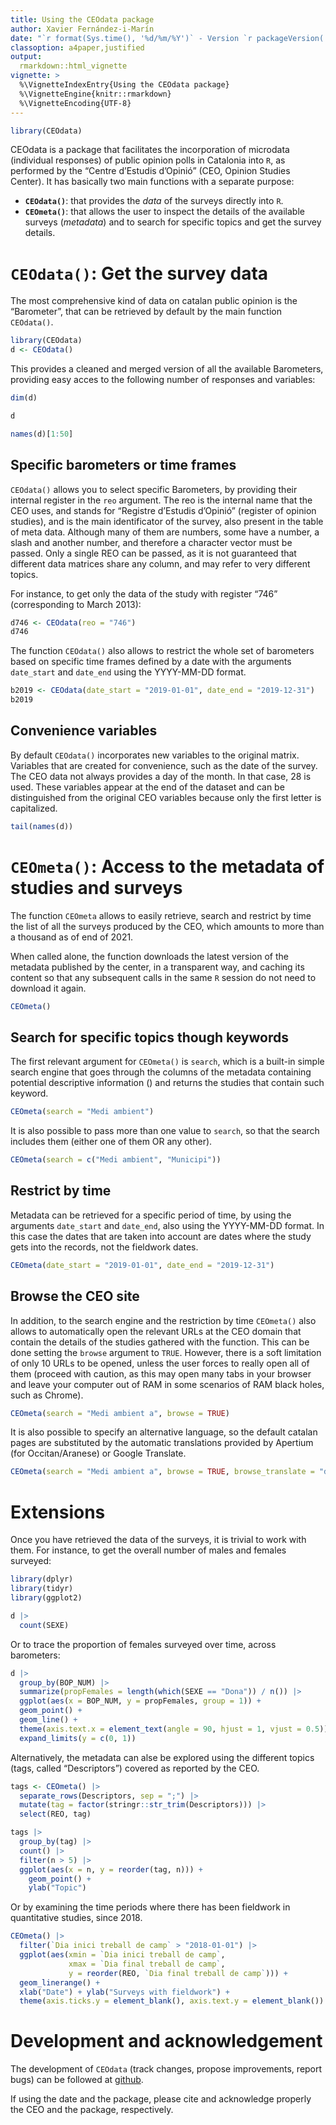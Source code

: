 ```yaml
---
title: Using the CEOdata package
author: Xavier Fernández-i-Marín
date: "`r format(Sys.time(), '%d/%m/%Y')` - Version `r packageVersion('CEOdata')`"
classoption: a4paper,justified
output:
  rmarkdown::html_vignette
vignette: >
  %\VignetteIndexEntry{Using the CEOdata package}
  %\VignetteEngine{knitr::rmarkdown}
  %\VignetteEncoding{UTF-8}
---
```

```r
library(CEOdata)
```


CEOdata is a package that facilitates the incorporation of microdata (individual
responses) of public opinion polls in Catalonia into `R`, as performed by the "Centre
d'Estudis d'Opinió" (CEO, Opinion Studies Center). It has basically two main
functions with a separate purpose:

- **`CEOdata()`**: that provides the _data_ of the surveys directly into `R`.
- **`CEOmeta()`**: that allows the user to inspect the details of the available
  surveys (_metadata_) and to search for specific topics and get the survey
  details.

# `CEOdata()`: Get the survey data

The most comprehensive kind of data on catalan public opinion is the
"Barometer", that can be retrieved by default by the main function `CEOdata()`.

```r
library(CEOdata)
d <- CEOdata()
```

This provides a cleaned and merged version of all the available Barometers,
providing easy acces to the following number of responses and variables:
```r
dim(d)
```

```r
d
```

```r
names(d)[1:50]
```


## Specific barometers or time frames

`CEOdata()` allows you to select specific Barometers, by providing their internal register in the `reo` argument. 
The reo is the internal name that the CEO uses, and stands for "Registre
d'Estudis d'Opinió" (register of opinion studies), and is the main identificator
of the survey, also present in the table of meta data. Although many of them are
numbers, some have a number, a slash and another number, and therefore a
character vector must be passed. Only a single REO can be passed, as it is not
guaranteed that different data matrices share any column, and may refer to very
different topics.

For instance, to get only the data of the study with register "746" (corresponding to March 2013):

```r
d746 <- CEOdata(reo = "746")
d746
```

The function `CEOdata()` also allows to restrict the whole set of barometers based on specific time frames defined by a date with the arguments `date_start` and `date_end` using the YYYY-MM-DD format.

```r
b2019 <- CEOdata(date_start = "2019-01-01", date_end = "2019-12-31")
b2019
```


## Convenience variables

By default `CEOdata()` incorporates new variables to the original matrix. Variables that are created for convenience, such as the date of the survey. 
The CEO data not always provides a day of the month. 
In that case, 28 is used. These variables appear at the end of the dataset and can be distinguished from the original CEO variables because only the first letter is capitalized.

```r
tail(names(d))
```


# `CEOmeta()`: Access to the metadata of studies and surveys

The function `CEOmeta` allows to easily retrieve, search and restrict by time
the list of all the surveys produced by the CEO, which amounts to more than a
thousand as of end of 2021.

When called alone, the function downloads the latest version of the metadata
published by the center, in a transparent way, and caching its content so that
any subsequent calls in the same `R` session do not need to download it again.

```r
CEOmeta()
```

## Search for specific topics though keywords

The first relevant argument for `CEOmeta()` is `search`, which is a built-in
simple search engine that goes through the columns of the metadata containing
potential descriptive information () and returns the studies that contain such
keyword.

```r
CEOmeta(search = "Medi ambient")
```


It is also possible to pass more than one value to `search`, so that the search
includes them (either one of them OR any other).

```r
CEOmeta(search = c("Medi ambient", "Municipi"))
```

## Restrict by time

Metadata can be retrieved for a specific period of time, by using the arguments
`date_start` and `date_end`, also using the YYYY-MM-DD format. In this case the
dates that are taken into account are dates where the study gets into the
records, not the fieldwork dates.

```r
CEOmeta(date_start = "2019-01-01", date_end = "2019-12-31")
```


## Browse the CEO site

In addition, to the search engine and the restriction by time `CEOmeta()` also allows 
to automatically open the relevant URLs at the CEO domain that contain the details 
of the studies gathered with the function. This can be done setting the `browse`
argument to `TRUE`. However, there is a soft limitation of only 10 URLs to be
opened, unless the user forces to really open all of them (proceed with caution,
as this may open many tabs in your browser and leave your computer out of RAM in
some scenarios of RAM black holes, such as Chrome).

```r
CEOmeta(search = "Medi ambient a", browse = TRUE)
```

It is also possible to specify an alternative language, so the default catalan
pages are substituted by the automatic translations provided by Apertium (for
Occitan/Aranese) or Google Translate.

```r
CEOmeta(search = "Medi ambient a", browse = TRUE, browse_translate = "de")
```



# Extensions

Once you have retrieved the data of the surveys, it is trivial to work with
them. For instance, to get the overall number of males and females surveyed:

```r
library(dplyr)
library(tidyr)
library(ggplot2)
```


```r
d |>
  count(SEXE)
```


Or to trace the proportion of females surveyed over time, across barometers:

```r
d |>
  group_by(BOP_NUM) |>
  summarize(propFemales = length(which(SEXE == "Dona")) / n()) |>
  ggplot(aes(x = BOP_NUM, y = propFemales, group = 1)) +
  geom_point() +
  geom_line() +
  theme(axis.text.x = element_text(angle = 90, hjust = 1, vjust = 0.5)) +
  expand_limits(y = c(0, 1))
```


Alternatively, the metadata can alse be explored using the different topics
(tags, called "Descriptors") covered as reported by the CEO.

```r
tags <- CEOmeta() |>
  separate_rows(Descriptors, sep = ";") |>
  mutate(tag = factor(stringr::str_trim(Descriptors))) |>
  select(REO, tag)

tags |>
  group_by(tag) |>
  count() |>
  filter(n > 5) |>
  ggplot(aes(x = n, y = reorder(tag, n))) +
    geom_point() +
    ylab("Topic")
```


Or by examining the time periods where there has been fieldwork in
quantitative studies, since 2018.

```r
CEOmeta() |>
  filter(`Dia inici treball de camp` > "2018-01-01") |>
  ggplot(aes(xmin = `Dia inici treball de camp`,
             xmax = `Dia final treball de camp`,
             y = reorder(REO, `Dia final treball de camp`))) +
  geom_linerange() +
  xlab("Date") + ylab("Surveys with fieldwork") +
  theme(axis.ticks.y = element_blank(), axis.text.y = element_blank())
```



# Development and acknowledgement

The development of `CEOdata` (track changes, propose improvements, report bugs) can be followed at [github](https://github.com/ceopinio/CEOdata/).


If using the date and the package, please cite and acknowledge properly the CEO and the package, respectively.

<!-- # References -->


